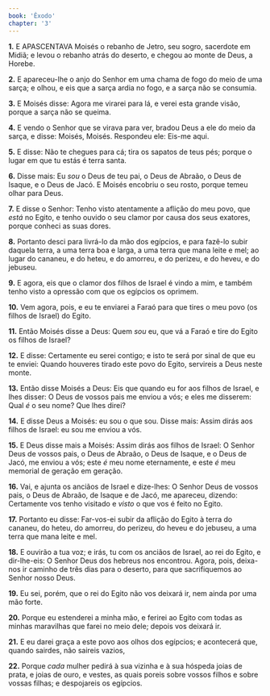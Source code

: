 ```yaml
---
book: 'Êxodo'
chapter: '3'
---
```


**1.** E APASCENTAVA Moisés o rebanho de Jetro, seu sogro, sacerdote em Midiã; e levou o rebanho atrás do deserto, e chegou ao monte de Deus, a Horebe.

**2.** E apareceu-lhe o anjo do Senhor em uma chama de fogo do meio de uma sarça; e olhou, e eis que a sarça ardia no fogo, e a sarça não se consumia.

**3.** E Moisés disse: Agora me virarei para lá, e verei esta grande visão, porque a sarça não se queima.

**4.** E vendo o Senhor que se virava para ver, bradou Deus a ele do meio da sarça, e disse: Moisés, Moisés. Respondeu ele: Eis-me aqui.

**5.** E disse: Não te chegues para cá; tira os sapatos de teus pés; porque o lugar em que tu estás é terra santa.

**6.** Disse mais: Eu *sou* o Deus de teu pai, o Deus de Abraão, o Deus de Isaque, e o Deus de Jacó. E Moisés encobriu o seu rosto, porque temeu olhar para Deus.

**7.** E disse o Senhor: Tenho visto atentamente a aflição do meu povo, que *está* no Egito, e tenho ouvido o seu clamor por causa dos seus exatores, porque conheci as suas dores.

**8.** Portanto desci para livrá-lo da mão dos egípcios, e para fazê-lo subir daquela terra, a uma terra boa e larga, a uma terra que mana leite e mel; ao lugar do cananeu, e do heteu, e do amorreu, e do perizeu, e do heveu, e do jebuseu.

**9.** E agora, eis que o clamor dos filhos de Israel é vindo a mim, e também tenho visto a opressão com que os egípcios os oprimem.

**10.** Vem agora, pois, e eu te enviarei a Faraó para que tires o meu povo (os filhos de Israel) do Egito.

**11.** Então Moisés disse a Deus: Quem *sou* eu, que vá a Faraó e tire do Egito os filhos de Israel?

**12.** E disse: Certamente eu serei contigo; e isto te será por sinal de que eu te enviei: Quando houveres tirado este povo do Egito, servireis a Deus neste monte.

**13.** Então disse Moisés a Deus: Eis que quando eu for aos filhos de Israel, e lhes disser: O Deus de vossos pais me enviou a vós; e eles me disserem: Qual *é* o seu nome? Que lhes direi?

**14.** E disse Deus a Moisés: eu sou o que sou. Disse mais: Assim dirás aos filhos de Israel: eu sou me enviou a vós.

**15.** E Deus disse mais a Moisés: Assim dirás aos filhos de Israel: O Senhor Deus de vossos pais, o Deus de Abraão, o Deus de Isaque, e o Deus de Jacó, me enviou a vós; este *é* meu nome eternamente, e este *é* meu memorial de geração em geração.

**16.** Vai, e ajunta os anciãos de Israel e dize-lhes: O Senhor Deus de vossos pais, o Deus de Abraão, de Isaque e de Jacó, me apareceu, dizendo: Certamente vos tenho visitado e *visto* o que vos é feito no Egito.

**17.** Portanto eu disse: Far-vos-ei subir da aflição do Egito à terra do cananeu, do heteu, do amorreu, do perizeu, do heveu e do jebuseu, a uma terra que mana leite e mel.

**18.** E ouvirão a tua voz; e irás, tu com os anciãos de Israel, ao rei do Egito, e dir-lhe-eis: O Senhor Deus dos hebreus nos encontrou. Agora, pois, deixa-nos ir caminho de três dias para o deserto, para que sacrifiquemos ao Senhor nosso Deus.

**19.** Eu sei, porém, que o rei do Egito não vos deixará ir, nem ainda por uma mão forte.

**20.** Porque eu estenderei a minha mão, e ferirei ao Egito com todas as minhas maravilhas que farei no meio dele; depois vos deixará ir.

**21.** E eu darei graça a este povo aos olhos dos egípcios; e acontecerá que, quando sairdes, não saireis vazios,

**22.** Porque *cada* mulher pedirá à sua vizinha e à sua hóspeda joias de prata, e joias de ouro, e vestes, as quais poreis sobre vossos filhos e sobre vossas filhas; e despojareis os egípcios.